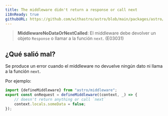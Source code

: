 ```yaml
---
title: The middleware didn't return a response or call next
i18nReady: true
githubURL: https://github.com/withastro/astro/blob/main/packages/astro/src/core/errors/errors-data.ts
---
```


> **MiddlewareNoDataOrNextCalled**: El middleware debe devolver un objeto `Response` o llamar a la función `next`. (E03031)

## ¿Qué salió mal?
Se produce un error cuando el middleware no devuelve ningún dato ni llama a la función `next`.

Por ejemplo:
```ts
import {defineMiddleware} from "astro/middleware";
export const onRequest = defineMiddleware((context, _) => {
	// doesn't return anything or call `next`
	context.locals.someData = false;
});
```


